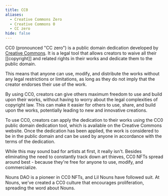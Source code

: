```yaml
---
title: CC0
aliases:
  - Creative Commons Zero
  - Creative Commons 0
  - CC zero
hide: false
---
```


CC0 (pronounced "CC zero") is a public domain dedication developed by [Creative Commons](https://creativecommons.org/). It is a legal tool that allows creators to waive all their \[\[copyright]] and related rights in their works and dedicate them to the public domain.

This means that anyone can use, modify, and distribute the works without any legal restrictions or limitations, as long as they do not imply that the creator endorses their use of the work.

By using CC0, creators can give others maximum freedom to use and build upon their works, without having to worry about the legal complexities of copyright law. This can make it easier for others to use, share, and build upon the works, potentially leading to new and innovative creations.

To use CC0, creators can apply the dedication to their works using the CC0 public domain dedication tool, which is available on the Creative Commons website. Once the dedication has been applied, the work is considered to be in the public domain and can be used by anyone in accordance with the terms of the dedication.

While this may sound bad for artists at first, it really isn't. Besides eliminating the need to constantly track down art thieves, CC0 NFTs spread around best - because they're free for anyone to use, modify, and commercialize.

Nouns DAO is a pioneer in CC0 NFTs, and Lil Nouns have followed suit. At Nouns, we've created a CC0 culture that encourages proliferation, spreading the word about Nouns.
